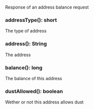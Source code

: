 Response of an address balance request

### addressType(): short

The type of address

### address(): String

The address

### balance(): long

The balance of this address

### dustAllowed(): boolean

Wether or not this address allows dust
